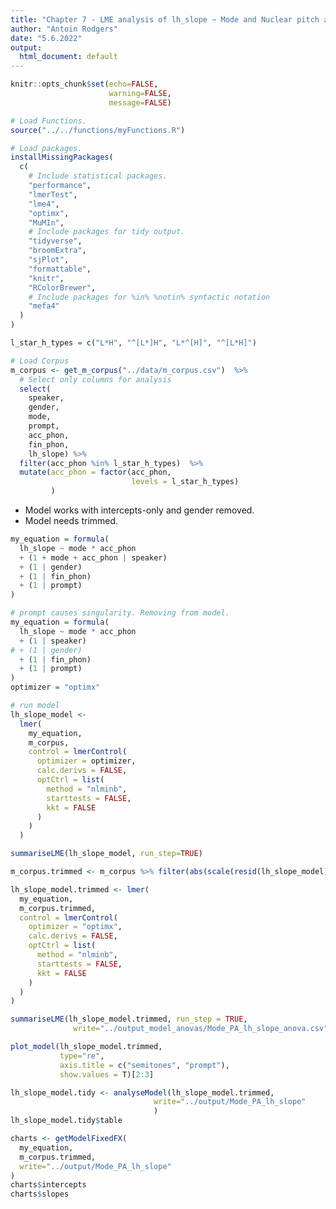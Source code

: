 ```yaml
---
title: "Chapter 7 - LME analysis of lh_slope ~ Mode and Nuclear pitch accents: "
author: "Antoin Rodgers"
date: "5.6.2022"
output:
  html_document: default
---
```


```r
knitr::opts_chunk$set(echo=FALSE,
                      warning=FALSE,
                      message=FALSE)

# Load Functions.
source("../../functions/myFunctions.R") 

# Load packages.
installMissingPackages(
  c(
    # Include statistical packages.
    "performance",
    "lmerTest",
    "lme4",
    "optimx",
    "MuMIn",
    # Include packages for tidy output.
    "tidyverse",
    "broomExtra",
    "sjPlot",
    "formattable",
    "knitr",
    "RColorBrewer",
    # Include packages for %in% %notin% syntactic notation
    "mefa4"
  )
)

```

```r
l_star_h_types = c("L*H", "^[L*]H", "L*^[H]", "^[L*H]")

# Load Corpus
m_corpus <- get_m_corpus("../data/m_corpus.csv")  %>%
  # Select only columns for analysis
  select(
    speaker,
    gender,
    mode,
    prompt,
    acc_phon,
    fin_phon,
    lh_slope) %>% 
  filter(acc_phon %in% l_star_h_types)  %>% 
  mutate(acc_phon = factor(acc_phon,
                           levels = l_star_h_types)
         )
```

-  Model works with intercepts-only and gender removed.
-  Model needs trimmed.
```r
my_equation = formula(
  lh_slope ~ mode * acc_phon
  + (1 + mode + acc_phon | speaker)
  + (1 | gender)
  + (1 | fin_phon)
  + (1 | prompt)
)

# prompt causes singularity. Removing from model.
my_equation = formula(
  lh_slope ~ mode * acc_phon
  + (1 | speaker)
# + (1 | gender)
  + (1 | fin_phon)
  + (1 | prompt)
)
optimizer = "optimx"
```

```r
# run model
lh_slope_model <-
  lmer(
    my_equation,
    m_corpus,
    control = lmerControl(
      optimizer = optimizer,
      calc.derivs = FALSE,
      optCtrl = list(
        method = "nlminb",
        starttests = FALSE,
        kkt = FALSE
      )
    )
  )

summariseLME(lh_slope_model, run_step=TRUE)
```

```r
m_corpus.trimmed <- m_corpus %>% filter(abs(scale(resid(lh_slope_model))) <= 3)

lh_slope_model.trimmed <- lmer(
  my_equation,
  m_corpus.trimmed,
  control = lmerControl(
    optimizer = "optimx",
    calc.derivs = FALSE,
    optCtrl = list(
      method = "nlminb",
      starttests = FALSE,
      kkt = FALSE
    )
  )
)

summariseLME(lh_slope_model.trimmed, run_step = TRUE,
              write="../output_model_anovas/Mode_PA_lh_slope_anova.csv")
```
```r
plot_model(lh_slope_model.trimmed,
           type="re",
           axis.title = c("semitones", "prompt"),
           show.values = T)[2:3]
```

```r

lh_slope_model.tidy <- analyseModel(lh_slope_model.trimmed,
                                write="../output/Mode_PA_lh_slope"
                                )
lh_slope_model.tidy$table

```

```r

charts <- getModelFixedFX(
  my_equation,
  m_corpus.trimmed,
  write="../output/Mode_PA_lh_slope"
)
charts$intercepts
charts$slopes


```
